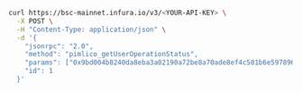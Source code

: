 
<Tabs>
  <TabItem value="curl">

```bash
curl https://bsc-mainnet.infura.io/v3/<YOUR-API-KEY> \
  -X POST \
  -H "Content-Type: application/json" \
  -d '{
    "jsonrpc": "2.0",
    "method": "pimlico_getUserOperationStatus",
    "params": ["0x9bd004b8240da8eba3a02190a72be8a70ade8ef4c581b6e59789643c5e642ac3"],
    "id": 1
  }'
```

  </TabItem>
</Tabs>
